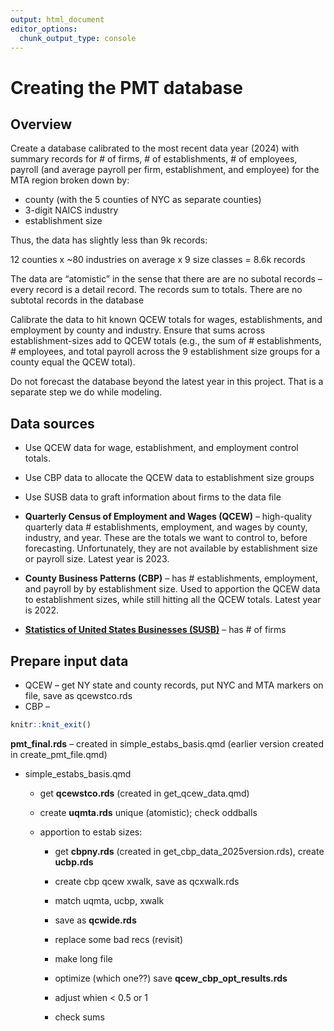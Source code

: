 ```yaml
---
output: html_document
editor_options: 
  chunk_output_type: console
---
```


# Creating the PMT database

## Overview

Create a database calibrated to the most recent data year (2024) with summary records for \# of firms, \# of establishments, \# of employees, payroll (and average payroll per firm, establishment, and employee) for the MTA region broken down by:

-   county (with the 5 counties of NYC as separate counties)
-   3-digit NAICS industry
-   establishment size

Thus, the data has slightly less than 9k records:

12 counties x \~80 industries on average x 9 size classes = 8.6k records

The data are "atomistic" in the sense that there are are no subotal records -- every record is a detail record. The records sum to totals. There are no subtotal records in the database

Calibrate the data to hit known QCEW totals for wages, establishments, and employment by county and industry. Ensure that sums across establishment-sizes add to QCEW totals (e.g., the sum of \# establishments, \# employees, and total payroll across the 9 establishment size groups for a county equal the QCEW total).

Do not forecast the database beyond the latest year in this project. That is a separate step we do while modeling.

## Data sources

-   Use QCEW data for wage, establishment, and employment control totals.

-   Use CBP data to allocate the QCEW data to establishment size groups

-   Use SUSB data to graft information about firms to the data file

-   **Quarterly Census of Employment and Wages (QCEW)** -- high-quality quarterly data \# establishments, employment, and wages by county, industry, and year. These are the totals we want to control to, before forecasting. Unfortunately, they are not available by establishment size or payroll size. Latest year is 2023.

-   **County Business Patterns (CBP)** -- has \# establishments, employment, and payroll by by establishment size. Used to apportion the QCEW data to establishment sizes, while still hitting all the QCEW totals. Latest year is 2022.

-   [**Statistics of United States Businesses (SUSB)**](https://www.census.gov/programs-surveys/susb.html) -- has \# of firms

## Prepare input data

-   QCEW -- get NY state and county records, put NYC and MTA markers on file, save as qcewstco.rds
-   CBP --

```r
knitr::knit_exit()
```

**pmt_final.rds** -- created in simple_estabs_basis.qmd (earlier version created in create_pmt_file.qmd)

-   simple_estabs_basis.qmd
    -   get **qcewstco.rds** (created in get_qcew_data.qmd)

    -   create **uqmta.rds** unique (atomistic); check oddballs

    -   apportion to estab sizes:

        -   get **cbpny.rds** (created in get_cbp_data_2025version.rds), create **ucbp.rds**

        -   create cbp qcew xwalk, save as qcxwalk.rds

        -   match uqmta, ucbp, xwalk

        -   save as **qcwide.rds**

        -   replace some bad recs (revisit)

        -   make long file

        -   optimize (which one??) save **qcew_cbp_opt_results.rds**

        -   adjust whien \< 0.5 or 1

        -   check sums

